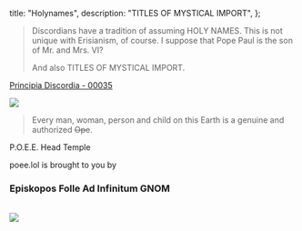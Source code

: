   title: "Holynames",
  description: "TITLES OF MYSTICAL IMPORT",
};

> Discordians have a tradition of assuming HOLY NAMES. This is not unique with Erisianism, of course. I suppose that Pope Paul is the son of Mr. and Mrs. VI?
>
> And also TITLES OF MYSTICAL IMPORT.

<attr>
  <a href="/cacophonia/00035">Principia Discordia - 00035</a>
</attr>

<img
  className="flush"
  src="/caco/00036.png"
  data-source="Principia Discordia 00036"
  data-link="/cacophonia/00036"
/>

> Every man, woman, person and child on this Earth is a genuine and authorized ~~Ope~~.

<attr>P.O.E.E. Head Temple</attr>

<p className="center">
  poee.lol is brought to you by
  <h3 style={{ textAlign: "center" }}>Episkopos Folle Ad Infinitum GNOM</h3>
  <br />
  <img src="/image/inf.sm.png" />
</p>
